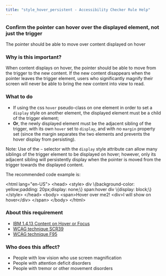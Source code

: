 ```yaml
---
title: "style_hover_persistent - Accessibility Checker Rule Help"
---
```


<div className="toolHelp">
<Row>
<Column colLg={16} colMd={8} colSm={4} className="toolHead">

### Confirm the pointer can hover over the displayed element, not just the trigger

<div id="locLevel"></div>

The pointer should be able to move over content displayed on hover

</Column>
</Row>

<Row>
<Column colLg={11} colMd={5} colSm={4} className="toolMain">

### Why is this important?

When content displays on hover, the pointer should be able to move from the trigger to the new content. If the new content disappears when the pointer leaves the trigger element, users who significantly magnify their screen will never be able to bring the new content into view to read.


<div id="locSnippet"></div>


### What to do

* If using the css `hover` pseudo-class on one element in order to set a `display` style on another element, the displayed element must be a child of the trigger element;
* **Or**, the newly displayed element must be the adjacent sibling of the trigger, with its own `hover` set to `display`, and with no `margin` property set (since the margin separates the two elements and prevents the hover display from persisting).

Note: Use of the `~` selector with the `display` style attribute can allow many siblings of the trigger element to be displayed on hover; however, only its adjacent sibling will persistently display when the pointer is moved from the trigger towards the displayed content. 


The recommended code example is:

<CodeSnippet type="multi" light={true}> 
&lt;html lang="en-US"&gt;
&lt;head&gt;
    &lt;style&gt;
        div \{background-color: yellow;padding: 20px;display: none;\}
            span:hover div \{display: block;\}
    &lt;/style&gt;
&lt;/head&gt;
&lt;body&gt;
    &lt;span&gt;Hover over me2!
        &lt;div&gt;I will show on hover&lt;/div&gt;
    &lt;/span&gt;
&lt;/body&gt;
&lt;/html&gt;
</CodeSnippet>

</Column>
<Column colLg={5} colMd={3} colSm={4} className="toolLeft">

### About this requirement
  
* [IBM 1.4.13 Content on Hover or Focus](https://www.ibm.com/able/requirements/requirements/#1_4_13)
* [WCAG technique SCR39](https://www.w3.org/WAI/WCAG21/Techniques/client-side-script/SCR39)
* [WCAG technique F95](https://www.w3.org/WAI/WCAG21/Techniques/failures/F95)

### Who does this affect?

* People with low vision who use screen magnification
* People with attention deficit disorders
* People with tremor or other movement disorders
   
</Column>
</Row>
</div>
